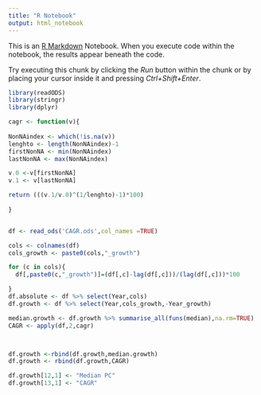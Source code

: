```yaml
---
title: "R Notebook"
output: html_notebook
---
```


This is an [R Markdown](http://rmarkdown.rstudio.com) Notebook. When you execute code within the notebook, the results appear beneath the code. 

Try executing this chunk by clicking the *Run* button within the chunk or by placing your cursor inside it and pressing *Ctrl+Shift+Enter*. 

```r
library(readODS)
library(stringr)
library(dplyr)

cagr <- function(v){
  
NonNAindex <- which(!is.na(v))
lenghto <- length(NonNAindex)-1
firstNonNA <- min(NonNAindex)
lastNonNA <- max(NonNAindex)

v.0 <-v[firstNonNA]
v.1 <- v[lastNonNA]

return (((v.1/v.0)^(1/lenghto)-1)*100)
  
}


df <- read_ods('CAGR.ods',col_names =TRUE)

cols <- colnames(df)
cols_growth <- paste0(cols,"_growth")

for (c in cols){
  df[,paste0(c,"_growth")]=(df[,c]-lag(df[,c]))/(lag(df[,c]))*100

}
df.absolute <- df %>% select(Year,cols)
df.growth <- df %>% select(Year,cols_growth,-Year_growth)

median.growth <- df.growth %>% summarise_all(funs(median),na.rm=TRUE)
CAGR <- apply(df,2,cagr)



df.growth <-rbind(df.growth,median.growth)
df.growth <- rbind(df.growth,CAGR)

df.growth[12,1] <- "Median PC"
df.growth[13,1] <- "CAGR"


```


```r


```


```r

```

```r



```


